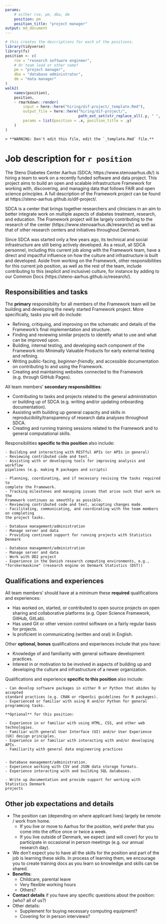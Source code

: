 ```yaml
---
params:
    # either rse, pm, dba, dm
    position: pm
    position_title: "project manager"
output: md_document
---
```


```r
# this creates the descriptions for each of the positions.
library(tidyverse)
library(fs)
position <- c(
    rse = "research software engineer",
    # Or team lead or other name?
    pm = "project manager",
    dba = "database administrator",
    dm = "data manager"
)
walk2(
    names(position),
    position,
    ~ rmarkdown::render(
        input = here::here("hiring/dif-project/_template.Rmd"),
        output_file = here::here("hiring/dif-project/", 
                                 path_ext_set(str_replace_all(.y, " ", "-"), ".md")),
        params = list(position = .x, position_title = .y)
    ) 
)
```

```asis
> **WARNING: Don't edit this file, edit the `_template.Rmd` file.**
```

# Job description for `r position`

<!--
Some resources for writing job descriptions:

- http://www.fortefoundation.org/site/DocServer/gendered_wording_JPSP.pdf?docID=16121
- https://www.linkedin.com/business/talent/blog/talent-acquisition/must-dos-for-writing-inclusive-job-descriptions
- https://harver.com/blog/inclusive-job-descriptions/
-->

The Steno Diabetes Center Aarhus (SDCA; https://www.stenoaarhus.dk/) is hiring
a team to work on a recently funded software and data project. This project
aims to build an open and scalable infrastructure Framework for working with,
discovering, and managing data that follows FAIR and open science principles.
A full description of the Framework project can be found at 
https://steno-aarhus.github.io/dif-project/.

SDCA is a center that brings together researchers and clinicians in an aim to
better integrate work on multiple aspects of diabetes treatment, research, and
education. The Framework project will be largely contributing to the research of
the center (https://www.stenoaarhus.dk/research/) as well as that of other
research centers and initiatives throughout Denmark.

Since SDCA was started only a few years ago, its technical and social
infrastructure are still being actively developed. As a result, all SDCA
personnel, including this current job along with the Framework team, have a
direct and impactful influence on how the culture and infrastructure is built
and developed. Aside from working on the Framework, other responsibilities for
this current job position, as well as the rest of the team, include contributing
to this (explicit and inclusive) culture, for instance by adding to our Common
Docs (https://steno-aarhus.github.io/research/).

## Responsibilities and tasks

The **primary** responsibility for all members of the Framework team will be
building and developing the newly started Framework project. More specifically,
tasks you will do include:

- Refining, critiquing, and improving on the schematic and details of the
Framework's final implementation and structure.
- Finding and reviewing similar projects to identify what to use and what can be
improved upon.
- Building, internal testing, and developing each component of the Framework into
Minimally Valuable Products for early external testing and refining.
- Writing public-facing, *beginner-friendly*, and accessible documentation on
contributing to and using the Framework.
- Creating and maintaining websites connected to the Framework (e.g. through
GitHub Pages).

All team members' **secondary responsibilities**:

- Contributing to tasks and projects related to the general administration or
building up of SDCA (e.g. writing and/or updating onboarding documentation).
- Assisting with building up general capacity and skills in
reproducibility/transparency of research data analyses throughout SDCA.
- Creating and running training sessions related to the Framework and to general
computational skills.

Responsibilities **specific to this position** also include:

```asis
- Building and interacting with RESTful APIs (or APIs in general)
- Reviewing contributed code and text.
- Assisting with or developing tools for improving analysis and workflow
pipelines (e.g. making R packages and scripts)
```

```asis
- Planning, coordinating, and if necessary revising the tasks required to
complete the Framework.
- Tracking milestones and managing issues that arise such that work on the
Framework continues as smoothly as possible.
- Reviewing contributed code and text, accepting changes made.
- Facilitating, communicating, and coordinating with the team members on completing
the project tasks.
```

```asis
- Database management/administration
- Manage server and data
- Providing continued support for running projects with Statistics Denmark
```

```asis
- Database management/administration
- Manage server and data
- Work with DD2 project
- Experience in the Danish research computing environments, e.g.,
"forskermaskine" (research engine on Denmark Statistics (DST))
```

## Qualifications and experiences

All team members' should have at a minimum these **required** qualifications 
and experiences:

- Has worked on, started, or contributed to open source projects on open sharing
and collaborative platforms (e.g. Open Science Framework, GitHub, GitLab).
- Has used Git or other version control software on a fairly regular basis for
projects.
- Is proficient in communicating (written and oral) in English.

Other **optional, bonus** qualifications and experiences include that you have:

- Knowledge of and familiarity with general software development practices.
- Interest in or motivation to be involved in aspects of building up and
developing the culture and infrastructure of a newer organization.

Qualifications and experience **specific to this position** also include:

```asis
- Can develop software packages in either R or Python that abides by accepted
standard practices (e.g. CRAN or rOpenSci guidelines for R packages).
- Experienced or familiar with using R and/or Python for general programming tasks.

**Optional** for this position:

- Experience in or familiar with using HTML, CSS, and other web technologies.
- Familiar with general User Interface (UI) and/or User Experience (UX) design principles.
- Experience in or familiar with interacting with and/or developing APIs.
- Familiarity with general data engineering practices
```

```asis
```

```asis
- Database management/administration.
- Experience working with CSV and JSON data storage formats.
- Experience interacting with and building SQL databases.
```

```asis
- Write up documentation and provide support for working with Statistics Denmark
projects
```

## Other job expectations and details

- The position can (depending on where applicant lives) largely be remote / work from home.
    - If you live or move to Aarhus for the position, we'd prefer that you come
    into the office once or twice a week.
    - If you live outside of Denmark, we expect (and will cover) for you to
    participate in occasional in person meetings (e.g. our annual research day).
- We don't expect you to have all the skills for the position and part of the
job is learning these skills. In process of learning them, we encourage you to
create training docs as you learn so knowledge and skills can be shared.
- **Benefits**:
    - Childcare, parental leave
    - Very flexible working hours
    - Others?
- **Contact details** if you have any specific questions about the position: (who? all of us?)
- Other details:
    - Supplement for buying necessary computing equipment?
    - Covering for in person interviews?
